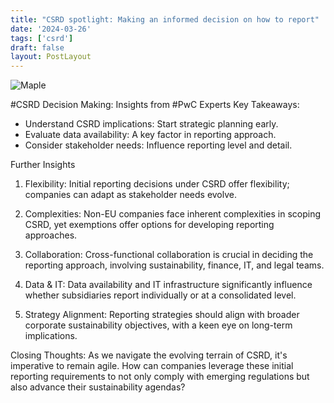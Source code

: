 ```yaml
---
title: "CSRD spotlight: Making an informed decision on how to report"
date: '2024-03-26'
tags: ['csrd']
draft: false
layout: PostLayout
---
```


<div className="flex justify-center">
<div className="my-1 w-full px-2 xl:my-1 xl:w-1/2 xl:px-2">
    <img src="https://willpolesa.pythonanywhere.com/static/podcast_thumbnails/recZKbSozrmhzD3gWpodcast_thumbnail.png" alt="Maple" className="mx-auto h-58 w-auto" />
</div>
</div>

#CSRD Decision Making: Insights from #PwC Experts
Key Takeaways:
- Understand CSRD implications: Start strategic planning early.
- Evaluate data availability: A key factor in reporting approach.
- Consider stakeholder needs: Influence reporting level and detail.

Further Insights
1. Flexibility:
Initial reporting decisions under CSRD offer flexibility; companies can adapt as stakeholder needs evolve.

2. Complexities:
Non-EU companies face inherent complexities in scoping CSRD, yet exemptions offer options for developing reporting approaches.

3. Collaboration:
Cross-functional collaboration is crucial in deciding the reporting approach, involving sustainability, finance, IT, and legal teams.

4. Data & IT:
Data availability and IT infrastructure significantly influence whether subsidiaries report individually or at a consolidated level.

5. Strategy Alignment:
Reporting strategies should align with broader corporate sustainability objectives, with a keen eye on long-term implications.

Closing Thoughts:
As we navigate the evolving terrain of CSRD, it's imperative to remain agile. How can companies leverage these initial reporting requirements to not only comply with emerging regulations but also advance their sustainability agendas?
